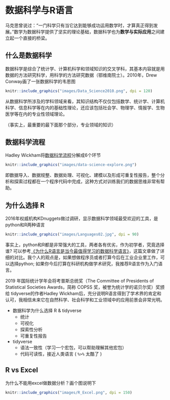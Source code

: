 \mainmatter

# 数据科学与R语言 {#intro-ds}

马克思曾说过：“一门科学只有当它达到能够成功运用数学时，才算真正得到发展。”数学为数据科学提供了坚实的理论基础，数据科学也为**数学与实际应用**之间建立起一个直接的桥梁。


## 什么是数据科学

数据科学是综合了统计学、计算机科学和领域知识的交叉学科，其基本内容就是用数据的方法研究科学，用科学的方法研究数据（鄂维南院士）。2010年，Drew Conway画了一张数据科学的韦恩图

```r
knitr::include_graphics("images/Data_Science2010.png", dpi = 120)
```

从数据科学所涉及的学科领域来看，其知识结构不仅仅包括数学、统计学、计算机科学、信息科学等在内的基础性理论，还应该包括社会学、物理学、情报学、生物医学等在内的专业性领域理论。

（事实上，最重要的最下面那个部分，专业领域的知识）

## 数据科学流程
Hadley Wickham将[数据科学流程](https://r4ds.had.co.nz/)分解成6个环节

```r
knitr::include_graphics("images/data-science-explore.png")
```
即数据导入、数据规整、数据处理、可视化、建模以及形成可重复性报告，整个分析和探索过程都在一个程序代码中完成，这种方式对训练我们的数据思维非常有帮助。



## 为什么选择 R

2016年权威机构KDnuggets做过调研，显示数据科学领域最受欢迎的工具，是python和R两种语言

```r
knitr::include_graphics("images/Languages02.jpg", dpi = 90)
```

事实上，python和R都是非常强大的工具，两者各有优劣，作为初学者，究竟选择谁?
可以参考[《为什么R语言是当今最值得学习的数据科学语言》](https://www.sharpsightlabs.com/blog/r-recommend-data-science/)，这篇文章做了详细的对比。我个人的观点是，如果想做程序员或者打算今后在工业企业里工作，可以选择python; 如果你今后打算在科研机构做学术研究，我推荐R语言作为入门语言。


2019 年国际统计学年会将考普斯总统奖（The Committee of Presidents of Statistical Societies
Awards，简称 COPSS 奖，被誉为统计学的诺贝尔奖）奖颁给 tidyverse的作者Hadley Wickham后，充分说明R语言得到了学术界的肯定和认可，我相信未来它在自然科学、社会科学和工业领域中的应用前景会非常光明。

* 数据科学为什么选择 R & tidyverse
  +  统计
  +  可视化
  +  探索性分析
  +  可重复性报告
  
* tidyverse
  + 语法一致性（学习一个宏包，可以帮助理解其他宏包）
  + 代码可读性，接近人类语言 ( `%>%` 太酷了 )



<!-- R 是一种为统计计算和绘图而生的语言和环境 -->

<!-- -  R 是一个全面的.hl[统计]研究平台 -->

<!-- - R 可运行于多种平台之上，包括Windows、UNIX 和 Mac OS X -->

<!-- - R 拥有顶尖水准的.hl[制图]功能 -->

<!-- - R 是免费的 -->

<!-- - R 应用广泛，拥有丰富的.hl[库包]  -->

<!-- - 活跃的社区 -->




## R vs Excel

为什么不能用excel做数据分析？画个图说明下

```r
knitr::include_graphics("images/R_Excel.png", dpi = 150)
```




